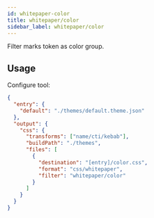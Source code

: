 ```yaml
---
id: whitepaper-color
title: whitepaper/color
sidebar_label: whitepaper/color
---
```


Filter marks token as color group.

## Usage

Configure tool:

```json title="themekit.config.json" {13}
{
  "entry": {
    "default": "./themes/default.theme.json"
  },
  "output": {
    "css": {
      "transforms": ["name/cti/kebab"],
      "buildPath": "./themes",
      "files": [
        {
          "destination": "[entry]/color.css",
          "format": "css/whitepaper",
          "filter": "whitepaper/color"
        }
      ]
    }
  }
}
```
